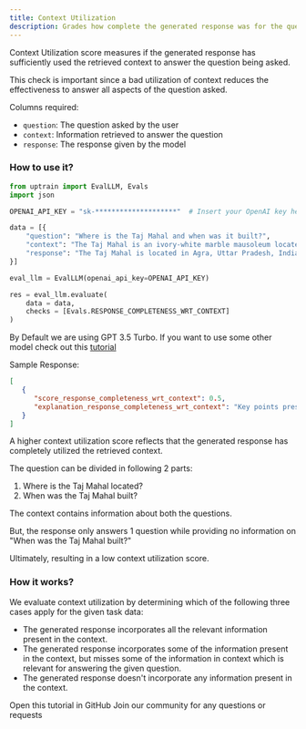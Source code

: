 ```yaml
---
title: Context Utilization
description: Grades how complete the generated response was for the question specified given the information provided in the context.
---
```


Context Utilization score measures if the generated response has sufficiently used the retrieved context to answer the question being asked.

This check is important since a bad utilization of context reduces the effectiveness to answer all aspects of the question asked.

Columns required:
- `question`: The question asked by the user
- `context`: Information retrieved to answer the question
- `response`: The response given by the model

### How to use it?

```python
from uptrain import EvalLLM, Evals
import json

OPENAI_API_KEY = "sk-********************"  # Insert your OpenAI key here

data = [{
    "question": "Where is the Taj Mahal and when was it built?",
    "context": "The Taj Mahal is an ivory-white marble mausoleum located in Agra, Uttar Pradesh, India. It was built in 1631 by the fifth Mughal emperor, Shah Jahan to house the tomb of his beloved wife, Mumtaz Mahal.",
    "response": "The Taj Mahal is located in Agra, Uttar Pradesh, India"
}]

eval_llm = EvalLLM(openai_api_key=OPENAI_API_KEY)

res = eval_llm.evaluate(
    data = data,
    checks = [Evals.RESPONSE_COMPLETENESS_WRT_CONTEXT]
)
```
<Info>By Default we are using GPT 3.5 Turbo. If you want to use some other model check out this [tutorial](https://github.com/uptrain-ai/uptrain/blob/main/examples/open_source_evaluator_tutorial.ipynb)</Info>

Sample Response:
```json
[
   {
      "score_response_completeness_wrt_context": 0.5,
      "explanation_response_completeness_wrt_context": "Key points present in the context relevant to the given question:\n1. The Taj Mahal is located in Agra, Uttar Pradesh, India.\n2. It was built in 1631 by the fifth Mughal emperor, Shah Jahan.\n\nKey points present in the response relevant to the given question:\n1. The Taj Mahal is located in Agra, Uttar Pradesh, India.\n\nReasoning:\nThe question asks for the location and the construction date of the Taj Mahal. The context provides both pieces of information, stating that it is located in Agra, Uttar Pradesh, India and was built in 1631 by the fifth Mughal emperor, Shah Jahan. The response only includes the location information and does not mention the construction date, which is relevant for answering the question. Therefore, the response does not incorporate all the relevant information present in the context.\n\n[Choice]: (B) The generated response incorporates some of the information present in the context, but misses some of the information in context which is relevant for answering the given question."
   }
]
```
<Note>A higher context utilization score reflects that the generated response has completely utilized the retrieved context.</Note>

The question can be divided in following 2 parts:
1. Where is the Taj Mahal located?
2. When was the Taj Mahal built?

The context contains information about both the questions.

But, the response only answers 1 question while providing no information on "When was the Taj Mahal built?"

Ultimately, resulting in a low context utilization score.

### How it works?

We evaluate context utilization by determining which of the following three cases apply for the given task data:

* The generated response incorporates all the relevant information present in the context.
* The generated response incorporates some of the information present in the context, but misses some of the information in context which is relevant for answering the given question. 
* The generated response doesn't incorporate any information present in the context.

<CardGroup cols={2}>
  <Card
    title="Tutorial"
    href="https://github.com/uptrain-ai/uptrain/blob/main/examples/checks/context_awareness/response_completeness_wrt_context.ipynb"
    icon="github"
    color="#808080"
  >
    Open this tutorial in GitHub
  </Card>
  <Card
    title="Have Questions?"
    href="https://join.slack.com/t/uptraincommunity/shared_invite/zt-1yih3aojn-CEoR_gAh6PDSknhFmuaJeg"
    icon="slack"
    color="#808080"
  >
    Join our community for any questions or requests
  </Card>
</CardGroup>